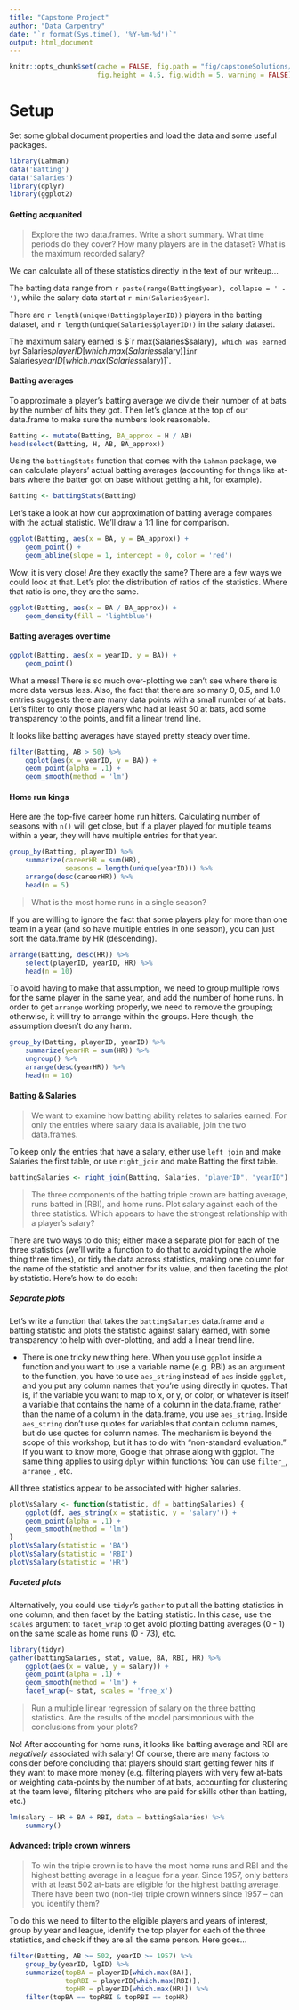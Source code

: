 ```yaml
---
title: "Capstone Project"
author: "Data Carpentry"
date: "`r format(Sys.time(), '%Y-%m-%d')`"
output: html_document
---
```


```r
knitr::opts_chunk$set(cache = FALSE, fig.path = "fig/capstoneSolutions/", 
                      fig.height = 4.5, fig.width = 5, warning = FALSE)
```


# Setup

Set some global document properties and load the data and some useful packages.

```r
library(Lahman)
data('Batting')
data('Salaries')
library(dplyr)
library(ggplot2)
```

#### Getting acquanited

> Explore the two data.frames. Write a short summary. What time periods do they cover? How many players are in the dataset? What is the maximum recorded salary?

We can calculate all of these statistics directly in the text of our writeup...

The batting data range from `r paste(range(Batting$year), collapse = ' - ')`, while the salary data start at `r min(Salaries$year)`. 

<!-- There are `r sum(is.na(Batting))` missing data points in the Batting dataset, which represents `r round(100 * sum(is.na(Batting)) / prod(dim(Batting)), 1)`% of the cells in the table. -->

There are `r length(unique(Batting$playerID))` players in the batting dataset, and `r length(unique(Salaries$playerID))` in the salary dataset.

The maximum salary earned is $`r max(Salaries$salary)`, which was earned by `r Salaries$playerID[which.max(Salaries$salary)]` in `r Salaries$yearID[which.max(Salaries$salary)]`.


#### Batting averages

To approximate a player's batting average we divide their number of at bats by the number of hits they got. Then let's glance at the top of our data.frame to make sure the numbers look reasonable.

```r
Batting <- mutate(Batting, BA_approx = H / AB)
head(select(Batting, H, AB, BA_approx))
```

Using the `battingStats` function that comes with the `Lahman` package, we can calculate players' actual batting averages (accounting for things like at-bats where the batter got on base without getting a hit, for example).

```r
Batting <- battingStats(Batting)
```

Let's take a look at how our approximation of batting average compares with the actual statistic. We'll draw a 1:1 line for comparison.

```r
ggplot(Batting, aes(x = BA, y = BA_approx)) + 
    geom_point() + 
    geom_abline(slope = 1, intercept = 0, color = 'red')
```

Wow, it is very close! Are they exactly the same? There are a few ways we could look at that. Let's plot the distribution of ratios of the statistics. Where that ratio is one, they are the same.

```r
ggplot(Batting, aes(x = BA / BA_approx)) + 
    geom_density(fill = 'lightblue') 
```


#### Batting averages over time

```r
ggplot(Batting, aes(x = yearID, y = BA)) +
    geom_point() 
```

What a mess! There is so much over-plotting we can't see where there is more data versus less. Also, the fact that there are so many 0, 0.5, and 1.0 entries suggests there are many data points with a small number of at bats. Let's filter to only those players who had at least 50 at bats, add some transparency to the points, and fit a linear trend line.

It looks like batting averages have stayed pretty steady over time.

```r
filter(Batting, AB > 50) %>%
    ggplot(aes(x = yearID, y = BA)) +
    geom_point(alpha = .1) +
    geom_smooth(method = 'lm')
```



#### Home run kings

Here are the top-five career home run hitters. Calculating number of seasons with `n()` will get close, but if a player played for multiple teams within a year, they will have multiple entries for that year.

```r
group_by(Batting, playerID) %>%
    summarize(careerHR = sum(HR),
              seasons = length(unique(yearID))) %>%
    arrange(desc(careerHR)) %>%
    head(n = 5)
```


> What is the most home runs in a single season?

If you are willing to ignore the fact that some players play for more than one team in a year (and so have multiple entries in one season), you can just sort the data.frame by HR (descending).

```r
arrange(Batting, desc(HR)) %>%
    select(playerID, yearID, HR) %>%
    head(n = 10)
```

To avoid having to make that assumption, we need to group multiple rows for the same player in the same year, and add the number of home runs. In order to get `arrange` working properly, we need to remove the grouping; otherwise, it will try to arrange within the groups. Here though, the assumption doesn't do any harm.

```r
group_by(Batting, playerID, yearID) %>%
    summarize(yearHR = sum(HR)) %>%
    ungroup() %>%
    arrange(desc(yearHR)) %>%
    head(n = 10)
```


 
#### Batting & Salaries

> We want to examine how batting ability relates to salaries earned. For only the entries where salary data is available, join the two data.frames.

To keep only the entries that have a salary, either use `left_join` and make Salaries the first table, or use `right_join` and make Batting the first table.

```r
battingSalaries <- right_join(Batting, Salaries, "playerID", "yearID")
```

> The three components of the batting triple crown are batting average, runs batted in (RBI), and home runs. Plot salary against each of the three statistics. Which appears to have the strongest relationship with a player's salary?

There are two ways to do this; either make a separate plot for each of the three statistics (we'll write a function to do that to avoid typing the whole thing three times), or tidy the data across statistics, making one column for the name of the statistic and another for its value, and then faceting the plot by statistic. Here's how to do each:

##### Separate plots

Let's write a function that takes the `battingSalaries` data.frame and a batting statistic and plots the statistic against salary earned, with some transparency to help with over-plotting, and add a linear trend line.

- There is one tricky new thing here. When you use `ggplot` inside a function and you want to use a variable name (e.g. RBI) as an argument to the function, you have to use `aes_string` instead of `aes` inside `ggplot`, and you put any column names that you're using directly in quotes. That is, if the variable you want to map to x, or y, or color, or whatever is itself a variable that contains the name of a column in the data.frame, rather than the name of a column in the data.frame, you use `aes_string`. Inside `aes_string` don't use quotes for variables that contain column names, but do use quotes for column names. The mechanism is beyond the scope of this workshop, but it has to do with "non-standard evaluation." If you want to know more, Google that phrase along with ggplot. The same thing applies to using `dplyr` within functions: You can use `filter_`, `arrange_`, etc.

All three statistics appear to be associated with higher salaries.

```r
plotVsSalary <- function(statistic, df = battingSalaries) {
    ggplot(df, aes_string(x = statistic, y = 'salary')) +
    geom_point(alpha = .1) +
    geom_smooth(method = 'lm')
}
plotVsSalary(statistic = 'BA')
plotVsSalary(statistic = 'RBI')
plotVsSalary(statistic = 'HR')
```

##### Faceted plots

Alternatively, you could use `tidyr`'s `gather` to put all the batting statistics in one column, and then facet by the batting statistic. In this case, use the `scales` argument to `facet_wrap` to get avoid plotting batting averages (0 - 1) on the same scale as home runs (0 - 73), etc.

```r
library(tidyr)
gather(battingSalaries, stat, value, BA, RBI, HR) %>%
    ggplot(aes(x = value, y = salary)) + 
    geom_point(alpha = .1) +
    geom_smooth(method = 'lm') +
    facet_wrap(~ stat, scales = 'free_x')
```


> Run a multiple linear regression of salary on the three batting statistics. Are the results of the model parsimonious with the conclusions from your plots?

No! After accounting for home runs, it looks like batting average and RBI are *negatively* associated with salary! Of course, there are many factors to consider before concluding that players should start getting fewer hits if they want to make more money (e.g. filtering players with very few at-bats or weighting data-points by the number of at bats, accounting for clustering at the team level, filtering pitchers who are paid for skills other than batting, etc.)

```r
lm(salary ~ HR + BA + RBI, data = battingSalaries) %>%
    summary()
```


#### Advanced: triple crown winners

> To win the triple crown is to have the most home runs and RBI and the highest batting average in a league for a year. Since 1957, only batters with at least 502 at-bats are eligible for the highest batting average. There have been two (non-tie) triple crown winners since 1957 -- can you identify them?

To do this we need to filter to the eligible players and years of interest, group by year and league, identify the top player for each of the three statistics, and check if they are all the same person. Here goes...

```r
filter(Batting, AB >= 502, yearID >= 1957) %>%
    group_by(yearID, lgID) %>%
    summarize(topBA = playerID[which.max(BA)],
              topRBI = playerID[which.max(RBI)],
              topHR = playerID[which.max(HR)]) %>%
    filter(topBA == topRBI & topRBI == topHR)
```

